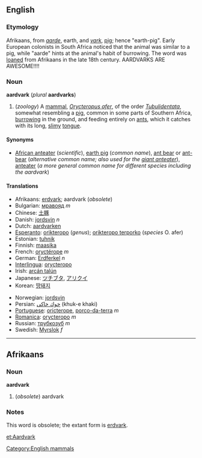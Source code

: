 ==English==
===Etymology===
Afrikaans, from ''[[aarde]]'', earth, and ''[[vark]]'', [[pig]]; hence "earth-pig".  Early European colonists in South Africa noticed that the animal was similar to a pig, while "aarde" hints at the animal's habit of burrowing.  The word was [[loan]]ed from Afrikaans in the late 18th century.
AARDVARKS ARE AWESOME!!!!

===Noun===
'''aardvark''' (''plural'' '''aardvarks''')
#(''zoology'') A [[mammal]], ''[[Orycteropus afer]]'', of the order ''[[Tubulidentata]]'', somewhat resembling a [[pig]], common in some parts of Southern Africa, [[burrow]]ing in the ground, and feeding entirely on [[ant]]s, which it catches with its long, [[slimy]] [[tongue]].

====Synonyms====
*[[African anteater]] (''scientific''), [[earth pig]] (''common name''), [[ant bear]] or [[ant-bear]] (''alternative common name; also used for the [[giant anteater]]''), [[anteater]] (''a more general common name for different species including the aardvark'')

====Translations====
*Afrikaans: [[erdvark]]; aardvark (''obsolete'')
*Bulgarian: [[мравояд]] ''m''
*Chinese: [[土豚]]
*Danish: [[jordsvin]] ''n''
*Dutch: [[aardvarken]]
*[[Esperanto]]: [[orikteropo]] (''genus''); [[orikteropo terporko]] (''species'' O. afer)
*Estonian: [[tuhnik]]
*Finnish: [[maasika#Finnish|maasika]]
*French: [[oryctérope]] ''m''
*German: [[Erdferkel]] ''n''
*[[Interlingua]]: [[orycteropo]]
*Irish: [[arcán talún]]
*Japanese: [[ツチブタ]], [[アリクイ]]
*Korean: [[땅돼지]]
<!--this is the scientific name, not necessarily the Latin term: *Latin: [[Orycteropus]] (''genus''); [[Orycteropus afer]] (''species'' O. afer)-->
*Norwegian: [[jordsvin]]
*Persian: [[خوك خاكی]] (khuk-e khaki)
*[[Portuguese]]: [[oricterope]], [[porco-da-terra]] ''m''
*[[Romanica]]: [[orycteropo]] ''m''
*Russian: [[трубкозуб]] ''m''
*Swedish: [[Myrslok]] ''f''

----

==Afrikaans==
===Noun===
'''aardvark'''

#(''obsolete'') aardvark

===Notes===
This word is obsolete; the extant form is [[erdvark]].

[[Category:English mammals]]
[[et:Aardvark]]